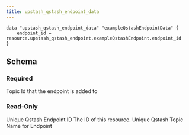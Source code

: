 ```yaml
---
title: upstash_qstash_endpoint_data
---
```


<RequestExample>

```hcl Example Usage
data "upstash_qstash_endpoint_data" "exampleQstashEndpointData" {
    endpoint_id = resource.upstash_qstash_endpoint.exampleQstashEndpoint.endpoint_id
}
```

</RequestExample>

## Schema

### Required

<ParamField query="topic_id" type="string" required>
    Topic Id that the endpoint is added to
</ParamField>

### Read-Only

<ResponseField name="endpoint_id" type="string">
    Unique Qstash Endpoint ID
</ResponseField>

<ResponseField name="id" type="number">
    The ID of this resource.
</ResponseField>

<ResponseField name="url" type="string">
    Unique Qstash Topic Name for Endpoint
</ResponseField>

